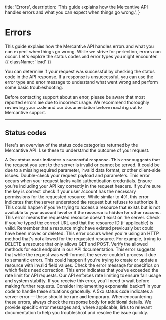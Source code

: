   title: 'Errors',
  description:
    'This guide explains how the Mercantive API handles errors and what you can expect when things go wrong.',
}

# Errors

This guide explains how the Mercantive API handles errors and what you can expect when things go wrong. While we strive for perfection, errors can occur. Let's explore the status codes and error types you might encounter. {{ className: 'lead' }}

You can determine if your request was successful by checking the status code in the API response. If a response is unsuccessful, you can use the error type and error message to understand what went wrong and perform some basic troubleshooting.

<Note>
  Before contacting support about an error, please be aware that most reported
  errors are due to incorrect usage. We recommend thoroughly reviewing your code
  and our documentation before reaching out to Mercantive support.
</Note>

---

## Status codes

Here's an overview of the status code categories returned by the Mercantive API. Use these to understand the outcome of your request.

<Properties>
  <Property name="2xx">
    A 2xx status code indicates a successful response.
  </Property>
  <Property name="400 Bad Request">
    This error suggests that the request you sent to the server is invalid or cannot be served. It could be due to a missing required parameter, invalid data format, or other client-side issues. Double-check your request payload and parameters.
  </Property>
  <Property name="401 Unauthorized">
    This error occurs when your request lacks valid authentication credentials. Ensure you're including your API key correctly in the request headers. If you're sure the key is correct, check if your user account has the necessary permissions for the requested resource.
  </Property>
  <Property name="403 Forbidden">
    While similar to 401, this error indicates that the server understood the request but refuses to authorize it. This could happen if you're trying to access a resource that exists but is not available to your account level or if the resource is hidden for other reasons.
  </Property>
  <Property name="404 Not Found">
    This error means the requested resource doesn't exist on the server. Check if you've typed the correct URL and that the resource ID (if applicable) is valid. Remember that a resource might have existed previously but could have been moved or deleted.
  </Property>
  <Property name="405 Method Not Allowed">
    This error occurs when you're using an HTTP method that's not allowed for the requested resource. For example, trying to DELETE a resource that only allows GET and POST. Verify the allowed methods for each endpoint in our API documentation.
  </Property>
  <Property name="422 Unprocessable Entity">
    This error suggests that while the request was well-formed, the server couldn't process it due to semantic errors. This could happen if you're trying to create or update a resource with invalid field values. Check the error message for specifics on which fields need correction.
  </Property>
  <Property name="429 Too Many Requests">
    This error indicates that you've exceeded the rate limit for API requests. Our API enforces rate limiting to ensure fair usage and system stability. If you receive this error, you'll need to wait before making further requests. Consider implementing exponential backoff in your code to handle these situations gracefully.
  </Property>
  <Property name="5xx">
    A 5xx status code indicates a server error — these should be rare and temporary.
  </Property>
  When encountering these errors, always check the response body for additional details. We provide specific error messages and, where applicable, links to relevant documentation to help you troubleshoot and resolve the issue quickly.
</Properties>